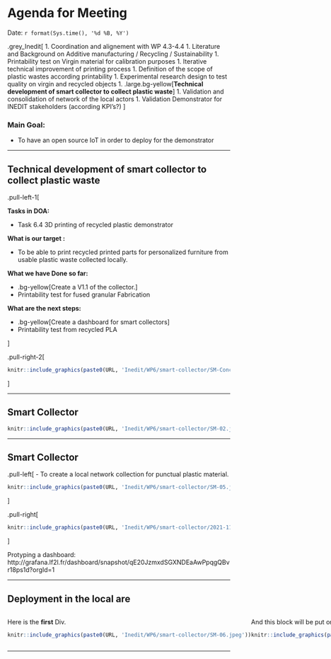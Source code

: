 

# Agenda for Meeting 

Date: `r format(Sys.time(), '%d %B, %Y')`

.grey_Inedit[
1. Coordination and alignement with WP 4.3-4.4
1. Literature and Background on Additive manufacturing / Recycling / Sustainability
1. Printability test on Virgin material for calibration purposes
1. Iterative technical improvement of printing process
1. Definition of the scope of plastic wastes according printability
1. Experimental research design to test quality on virgin and recycled objects
1. .large.bg-yellow[**Technical development of smart collector to collect plastic waste**]
1. Validation and consolidation of network of the local actors
1. Validation Demonstrator for INEDIT stakeholders (according KPI's?)
      ]   


### Main Goal:

- To have an open source IoT in order to deploy for the demonstrator

---

## Technical development of smart collector to collect plastic waste

.pull-left-1[


**Tasks in DOA:**

- Task 6.4 3D printing of recycled plastic demonstrator

**What is our target :**

- To be able to print recycled printed parts for personalized furniture from usable plastic waste collected locally.

**What we have Done so far:**

- .bg-yellow[Create a V1.1 of the collector.]
- Printability test for fused granular Fabrication

**What are the next steps:**

- .bg-yellow[Create a dashboard for smart collectors]
- Printability test from recycled PLA 




]

.pull-right-2[

```r
knitr::include_graphics(paste0(URL, 'Inedit/WP6/smart-collector/SM-Concept.jpg'))
```

]

---

## Smart Collector

```r
knitr::include_graphics(paste0(URL, 'Inedit/WP6/smart-collector/SM-02.jpg'))
```

---


## Smart Collector

.pull-left[
- To create a local network collection for punctual plastic material. 

```r
knitr::include_graphics(paste0(URL, 'Inedit/WP6/smart-collector/SM-05.jpg'))
```
]


.pull-right[
```r
knitr::include_graphics(paste0(URL, 'Inedit/WP6/smart-collector/2021-11-17-SM.jpg'))
```
]

Protyping a dashboard: http://grafana.lf2l.fr/dashboard/snapshot/qE20JzmxdSGXNDEaAwPpqgQBvr18ps1d?orgId=1

---


## Deployment in the local are


:::: {style="display: flex;"}

::: {}
Here is the **first** Div.

```r
knitr::include_graphics(paste0(URL, 'Inedit/WP6/smart-collector/SM-06.jpeg'))
```
:::

::: {}
And this block will be put on the right:

```r
knitr::include_graphics(paste0(URL, 'Inedit/WP6/smart-collector/SM-06.jpeg'))
```
:::

::: {}
And this block will be put on the right:

```r
knitr::include_graphics(paste0(URL, 'Inedit/WP6/smart-collector/SM-06.jpeg'))
```
:::

::::

---


